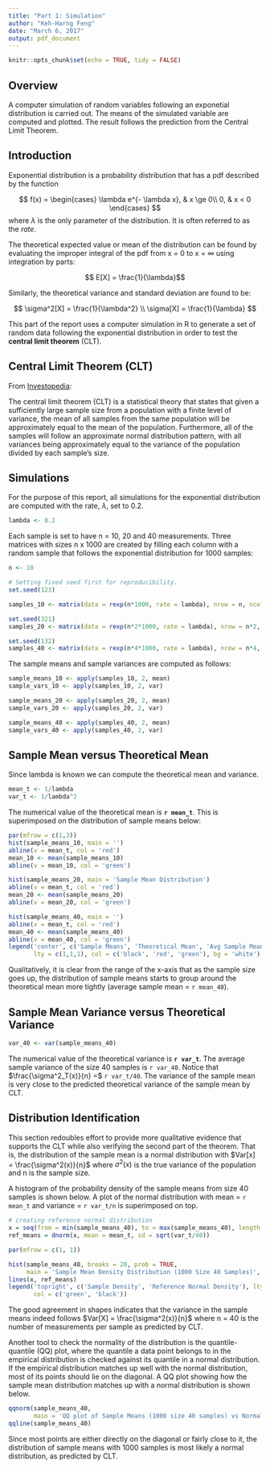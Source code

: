 ```yaml
---
title: "Part 1: Simulation"
author: "Keh-Harng Feng"
date: "March 6, 2017"
output: pdf_document
---
```


```r
knitr::opts_chunk$set(echo = TRUE, tidy = FALSE)
```

## Overview
A computer simulation of random variables following an exponetial distribution is carried out. The means of the simulated variable are computed and plotted. The result follows the prediction from the Central Limit Theorem.

## Introduction

Exponential distribution is a probability distribution that has a pdf described by the function

$$ 
f(x) = 
\begin{cases}
    \lambda e^{- \lambda x}, & x \ge 0\\
    0, & x < 0
\end{cases}
$$
where $\lambda$ is the only parameter of the distribution.  It is often referred to as the *rate*. 

The theoretical expected value or mean of the distribution can be found by evaluating the improper integral of the pdf from x = 0 to x = $\infty$ using integration by parts:

$$ E[X] = \frac{1}{\lambda}$$

Similarly, the theoretical variance and standard deviation are found to be:

$$ 
\sigma^2[X] = \frac{1}{\lambda^2} \\
\sigma[X] = \frac{1}{\lambda}
$$

This part of the report uses a computer simulation in R to generate a set of random data following the exponential distribution in order to test the **central limit theorem**  (CLT).

## Central Limit Theorem (CLT)

From [Investopedia](http://www.investopedia.com/terms/c/central_limit_theorem.asp):

The central limit theorem (CLT) is a statistical theory that states that given a sufficiently large sample size from a population with a finite level of variance, the mean of all samples from the same population will be approximately equal to the mean of the population. Furthermore, all of the samples will follow an approximate normal distribution pattern, with all variances being approximately equal to the variance of the population divided by each sample's size.


## Simulations

For the purpose of this report, all simulations for the exponential distribution are computed with the rate, $\lambda$, set to 0.2.

```r
lambda <- 0.2
```

Each sample is set to have n = 10, 20 and 40 measurements. Three matrices with sizes n x 1000 are created by filling each column with a random sample that follows the exponential distribution for 1000 samples:

```r

n <- 10

# Setting fixed seed first for reproducibility.
set.seed(123)

samples_10 <- matrix(data = rexp(n*1000, rate = lambda), nrow = n, ncol = 1000)

set.seed(321)
samples_20 <- matrix(data = rexp(n*2*1000, rate = lambda), nrow = n*2, ncol = 1000)

set.seed(132)
samples_40 <- matrix(data = rexp(n*4*1000, rate = lambda), nrow = n*4, ncol = 1000)
```

The sample means and sample variances are computed as follows:

```r

sample_means_10 <- apply(samples_10, 2, mean)
sample_vars_10 <- apply(samples_10, 2, var)

sample_means_20 <- apply(samples_20, 2, mean)
sample_vars_20 <- apply(samples_20, 2, var)

sample_means_40 <- apply(samples_40, 2, mean)
sample_vars_40 <- apply(samples_40, 2, var)
```

## Sample Mean versus Theoretical Mean

Since lambda is known we can compute the theoretical mean and variance.

```r
mean_t <- 1/lambda
var_t <- 1/lambda^2
```

The numerical value of the theoretical mean is **`r mean_t`**. This is superimposed on the distribution of sample means below:

```r
par(mfrow = c(1,3))
hist(sample_means_10, main = '')
abline(v = mean_t, col = 'red')
mean_10 <- mean(sample_means_10)
abline(v = mean_10, col = 'green')

hist(sample_means_20, main = 'Sample Mean Distribution')
abline(v = mean_t, col = 'red')
mean_20 <- mean(sample_means_20)
abline(v = mean_20, col = 'green')

hist(sample_means_40, main = '')
abline(v = mean_t, col = 'red')
mean_40 <- mean(sample_means_40)
abline(v = mean_40, col = 'green')
legend('center', c('Sample Means', 'Theoretical Mean', 'Avg Sample Means'), 
       lty = c(1,1,1), col = c('black', 'red', 'green'), bg = 'white')
```

Qualitatively, it is clear from the range of the x-axis that as the sample size goes up, the distribution of sample means starts to group around the theoretical mean more tightly (average sample mean = `r mean_40`).

## Sample Mean Variance versus Theoretical Variance
```r
var_40 <- var(sample_means_40)
```
The numerical value of the theoretical variance is **`r var_t`**. The average sample variance of the size 40 samples is `r var_40`. Notice that  $\frac{\sigma^2_T(x)}{n} =$ `r var_t/40`. The variance of the sample mean is very close to  the predicted theoretical variance of the sample mean by CLT.

## Distribution Identification

This section redoubles effort to provide more qualitative evidence that supports the CLT while also verifying the second part of the theorem. That is, the distribution of the sample mean is a normal distribution with $Var[x] = \frac{\sigma^2(x)}{n}$ where $\sigma^2(x)$ is the true variance of the population and n is the sample size. 

A histogram of the probability density of the sample means from size 40 samples is shown below. A plot of the normal distribution with mean = `r mean_t` and variance = `r var_t/n` is superimposed on top.
```r
# creating reference normal distribution
x = seq(from = min(sample_means_40), to = max(sample_means_40), length.out = 100)
ref_means = dnorm(x, mean = mean_t, sd = sqrt(var_t/40))

par(mfrow = c(1, 1))

hist(sample_means_40, breaks = 20, prob = TRUE, 
     main = 'Sample Mean Density Distribution (1000 Size 40 Samples)', col = 'green')
lines(x, ref_means)
legend('topright', c('Sample Density', 'Reference Normal Density'), lty = c(1, 1), 
       col = c('green', 'black'))

```

The good agreement in shapes indicates that the variance in the sample means indeed follows $Var[X] = \frac{\sigma^2(x)}{n}$ where n = 40 is the number of measurements per sample as predicted by CLT.

Another tool to check the normality of the distribution is the quantile-quantile (QQ) plot, where the quantile a data point belongs to in the empirical distribution is checked against its quantile in a normal distribution. If the empirical distribution matches up well with the normal distribution, most of its points should lie on the diagonal. A QQ plot showing how the sample mean distribution matches up with a normal distribution is shown below.

```r
qqnorm(sample_means_40, 
       main = 'QQ plot of Sample Means (1000 size 40 samples) vs Normal Distribution')
qqline(sample_means_40)

```

Since most points are either directly on the diagonal or fairly close to it, the distribution of sample means with 1000 samples is most likely a normal distribution, as predicted by CLT.